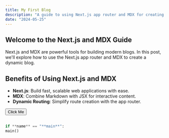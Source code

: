 ```yaml
---
title: My First Blog
description: "A guide to using Next.js app router and MDX for creating a dynamic blog"
date: "2024-05-25"
---
```


## Welcome to the Next.js and MDX Guide

Next.js and MDX are powerful tools for building modern blogs. In this post,
we'll explore how to use the Next.js app router and MDX to create a dynamic blog.

## Benefits of Using Next.js and MDX

- **Next.js**: Build fast, scalable web applications with ease.
- **MDX**: Combine Markdown with JSX for interactive content.
- **Dynamic Routing**: Simplify route creation with the app router.

<Button variant="fontawesome" size="lg">
  Click Me
</Button>

```python

if **name** == "**main**":
main()
```
